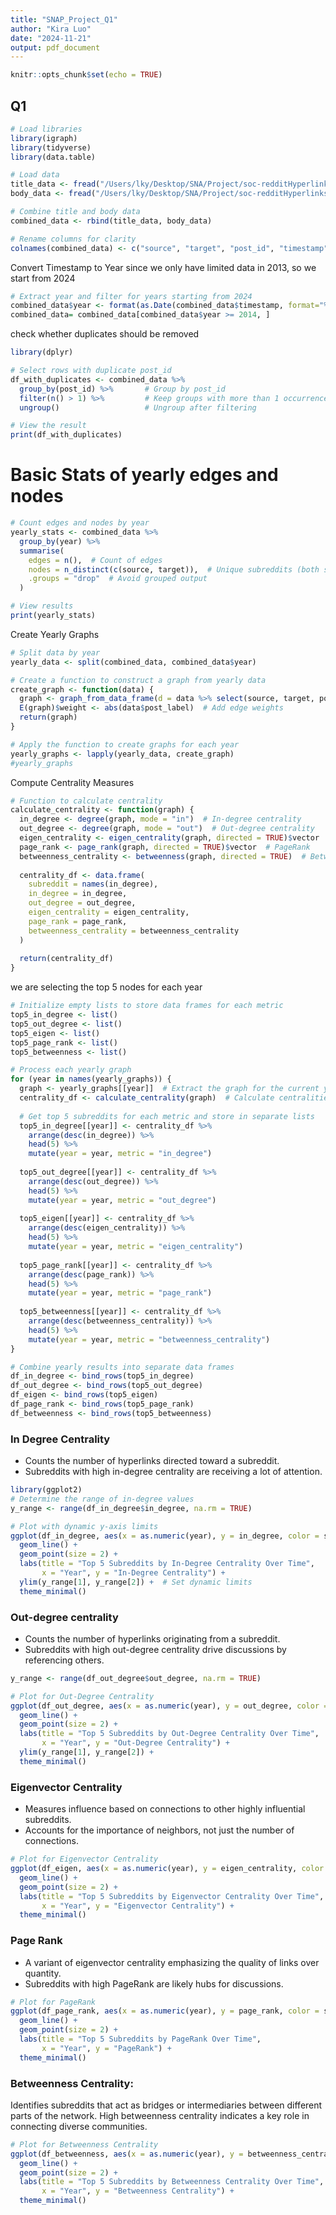 ```yaml
---
title: "SNAP_Project_Q1"
author: "Kira Luo"
date: "2024-11-21"
output: pdf_document
---
```


```r
knitr::opts_chunk$set(echo = TRUE)
```

## Q1
```r
# Load libraries
library(igraph)
library(tidyverse)
library(data.table)
```

```r
# Load data
title_data <- fread("/Users/lky/Desktop/SNA/Project/soc-redditHyperlinks-title.tsv", sep = "\t")
body_data <- fread("/Users/lky/Desktop/SNA/Project/soc-redditHyperlinks-body.tsv", sep = "\t")

# Combine title and body data
combined_data <- rbind(title_data, body_data)

# Rename columns for clarity
colnames(combined_data) <- c("source", "target", "post_id", "timestamp", "post_label", "post_properties")
```
Convert Timestamp to Year
since we only have limited data in 2013, so we start from 2024
```r
# Extract year and filter for years starting from 2024
combined_data$year <- format(as.Date(combined_data$timestamp, format="%d/%m/%Y"),"%Y")
combined_data= combined_data[combined_data$year >= 2014, ]
```

check whether duplicates should be removed
```r
library(dplyr)

# Select rows with duplicate post_id
df_with_duplicates <- combined_data %>%
  group_by(post_id) %>%       # Group by post_id
  filter(n() > 1) %>%         # Keep groups with more than 1 occurrence
  ungroup()                   # Ungroup after filtering

# View the result
print(df_with_duplicates)
```

# Basic Stats of yearly edges and nodes
```r
# Count edges and nodes by year
yearly_stats <- combined_data %>%
  group_by(year) %>%
  summarise(
    edges = n(),  # Count of edges
    nodes = n_distinct(c(source, target)),  # Unique subreddits (both source and target)
    .groups = "drop"  # Avoid grouped output
  )

# View results
print(yearly_stats)
```

Create Yearly Graphs
```r
# Split data by year
yearly_data <- split(combined_data, combined_data$year)

# Create a function to construct a graph from yearly data
create_graph <- function(data) {
  graph <- graph_from_data_frame(d = data %>% select(source, target, post_label), directed = TRUE)
  E(graph)$weight <- abs(data$post_label)  # Add edge weights
  return(graph)
}

# Apply the function to create graphs for each year
yearly_graphs <- lapply(yearly_data, create_graph)
#yearly_graphs
```
Compute Centrality Measures
```r
# Function to calculate centrality
calculate_centrality <- function(graph) {
  in_degree <- degree(graph, mode = "in")  # In-degree centrality
  out_degree <- degree(graph, mode = "out")  # Out-degree centrality
  eigen_centrality <- eigen_centrality(graph, directed = TRUE)$vector  # Eigenvector centrality
  page_rank <- page_rank(graph, directed = TRUE)$vector  # PageRank
  betweenness_centrality <- betweenness(graph, directed = TRUE)  # Betweenness centrality
  
  centrality_df <- data.frame(
    subreddit = names(in_degree),
    in_degree = in_degree,
    out_degree = out_degree,
    eigen_centrality = eigen_centrality,
    page_rank = page_rank,
    betweenness_centrality = betweenness_centrality
  )
  
  return(centrality_df)
}
```

we are selecting the top 5 nodes for each year
```r
# Initialize empty lists to store data frames for each metric
top5_in_degree <- list()
top5_out_degree <- list()
top5_eigen <- list()
top5_page_rank <- list()
top5_betweenness <- list()

# Process each yearly graph
for (year in names(yearly_graphs)) {
  graph <- yearly_graphs[[year]]  # Extract the graph for the current year
  centrality_df <- calculate_centrality(graph)  # Calculate centralities
  
  # Get top 5 subreddits for each metric and store in separate lists
  top5_in_degree[[year]] <- centrality_df %>%
    arrange(desc(in_degree)) %>%
    head(5) %>%
    mutate(year = year, metric = "in_degree")
  
  top5_out_degree[[year]] <- centrality_df %>%
    arrange(desc(out_degree)) %>%
    head(5) %>%
    mutate(year = year, metric = "out_degree")
  
  top5_eigen[[year]] <- centrality_df %>%
    arrange(desc(eigen_centrality)) %>%
    head(5) %>%
    mutate(year = year, metric = "eigen_centrality")
  
  top5_page_rank[[year]] <- centrality_df %>%
    arrange(desc(page_rank)) %>%
    head(5) %>%
    mutate(year = year, metric = "page_rank")
  
  top5_betweenness[[year]] <- centrality_df %>%
    arrange(desc(betweenness_centrality)) %>%
    head(5) %>%
    mutate(year = year, metric = "betweenness_centrality")
}
```




```r
# Combine yearly results into separate data frames
df_in_degree <- bind_rows(top5_in_degree)
df_out_degree <- bind_rows(top5_out_degree)
df_eigen <- bind_rows(top5_eigen)
df_page_rank <- bind_rows(top5_page_rank)
df_betweenness <- bind_rows(top5_betweenness)
```


### In Degree Centrality
- Counts the number of hyperlinks directed toward a subreddit.
- Subreddits with high in-degree centrality are receiving a lot of attention.
```r
library(ggplot2)
# Determine the range of in-degree values
y_range <- range(df_in_degree$in_degree, na.rm = TRUE)

# Plot with dynamic y-axis limits
ggplot(df_in_degree, aes(x = as.numeric(year), y = in_degree, color = subreddit, group = subreddit)) +
  geom_line() +
  geom_point(size = 2) + 
  labs(title = "Top 5 Subreddits by In-Degree Centrality Over Time",
       x = "Year", y = "In-Degree Centrality") +
  ylim(y_range[1], y_range[2]) +  # Set dynamic limits
  theme_minimal()
```

### Out-degree centrality
- Counts the number of hyperlinks originating from a subreddit.
- Subreddits with high out-degree centrality drive discussions by referencing others.
```r
y_range <- range(df_out_degree$out_degree, na.rm = TRUE)

# Plot for Out-Degree Centrality
ggplot(df_out_degree, aes(x = as.numeric(year), y = out_degree, color = subreddit, group = subreddit)) +
  geom_line() +
  geom_point(size = 2) + 
  labs(title = "Top 5 Subreddits by Out-Degree Centrality Over Time",
       x = "Year", y = "Out-Degree Centrality") +
  ylim(y_range[1], y_range[2]) +
  theme_minimal()
```

### Eigenvector Centrality
- Measures influence based on connections to other highly influential subreddits.
- Accounts for the importance of neighbors, not just the number of connections.
```r
# Plot for Eigenvector Centrality
ggplot(df_eigen, aes(x = as.numeric(year), y = eigen_centrality, color = subreddit, group = subreddit)) +
  geom_line() +
  geom_point(size = 2) + 
  labs(title = "Top 5 Subreddits by Eigenvector Centrality Over Time",
       x = "Year", y = "Eigenvector Centrality") +
  theme_minimal()
```

### Page Rank
- A variant of eigenvector centrality emphasizing the quality of links over quantity.
- Subreddits with high PageRank are likely hubs for discussions.
```r
# Plot for PageRank
ggplot(df_page_rank, aes(x = as.numeric(year), y = page_rank, color = subreddit, group = subreddit)) +
  geom_line() +
  geom_point(size = 2) + 
  labs(title = "Top 5 Subreddits by PageRank Over Time",
       x = "Year", y = "PageRank") +
  theme_minimal()
```

### Betweenness Centrality:
Identifies subreddits that act as bridges or intermediaries between different parts of the network.
High betweenness centrality indicates a key role in connecting diverse communities.
```r
# Plot for Betweenness Centrality
ggplot(df_betweenness, aes(x = as.numeric(year), y = betweenness_centrality, color = subreddit, group = subreddit)) +
  geom_line() +
  geom_point(size = 2) + 
  labs(title = "Top 5 Subreddits by Betweenness Centrality Over Time",
       x = "Year", y = "Betweenness Centrality") +
  theme_minimal()
```